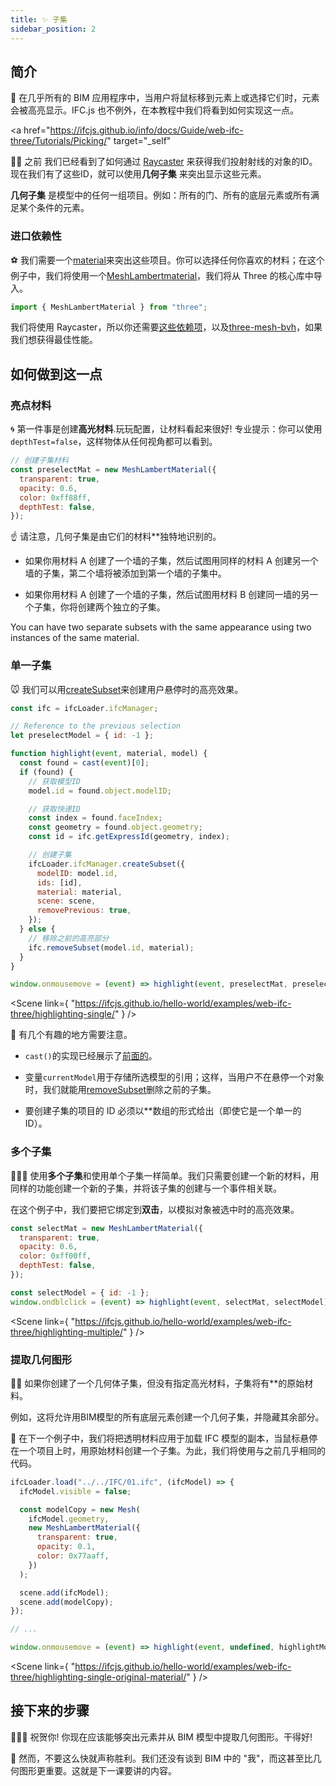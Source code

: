 ```yaml
---
title: ✨ 子集
sidebar_position: 2
---
```



## 简介

🎩
在几乎所有的 BIM 应用程序中，当用户将鼠标移到元素上或选择它们时，元素会被高亮显示。IFC.js 也不例外，在本教程中我们将看到如何实现这一点。

<a
  href="https://ifcjs.github.io/info/docs/Guide/web-ifc-three/Tutorials/Picking/"
  target="_self"
>
  👩‍🏫 之前
</a>
我们已经看到了如何通过
<a href="https://threejs.org/docs/#api/en/core/Raycaster">Raycaster</a>
来获得我们投射射线的对象的ID。现在我们有了这些ID，就可以使用<b>几何子集</b>
来突出显示这些元素。

<IfcCard icon="🧱" title="几何子集？">
  <b>几何子集</b>
  是模型中的任何一组项目。例如：所有的门、所有的底层元素或所有满足某个条件的元素。
</IfcCard>

### 进口依赖性

⚽
我们需要一个[material](https://threejs.org/docs/#api/en/materials/Material)来突出这些项目。你可以选择任何你喜欢的材料；在这个例子中，我们将使用一个[MeshLambertmaterial](https://threejs.org/docs/#api/en/materials/MeshLambertMaterial)，我们将从 Three 的核心库中导入。

```js
import { MeshLambertMaterial } from "three";
```

我们将使用 Raycaster，所以你还需要<a href="https://ifcjs.github.io/info/docs/Guide/web-ifc-three/Tutorials/Picking/#import-threejs-dependencies" target="_self">这些依赖项</a>，以及<a href="https://ifcjs.github.io/info/docs/Guide/web-ifc-three/Tutorials/Picking/#import-three-mesh-bvh-optional" target="_self">three-mesh-bvh</a>，如果我们想获得最佳性能。

## 如何做到这一点

### 亮点材料

🌀
第一件事是创建**高光材料**.玩玩配置，让材料看起来很好! 专业提示：你可以使用`depthTest=false`，这样物体从任何视角都可以看到。

```js
// 创建子集材料
const preselectMat = new MeshLambertMaterial({
  transparent: true,
  opacity: 0.6,
  color: 0xff88ff,
  depthTest: false,
});
```

☝
请注意，几何子集是由它们的材料\*\*独特地识别的。

- 如果你用材料 A 创建了一个墙的子集，然后试图用同样的材料 A 创建另一个墙的子集，第二个墙将被添加到第一个墙的子集中。

- 如果你用材料 A 创建了一个墙的子集，然后试图用材料 B 创建同一墙的另一个子集，你将创建两个独立的子集。

<IfcAlert>
  You can have two separate subsets with the same appearance using two instances
  of the same material.
</IfcAlert>

### 单一子集

🐭
我们可以用<a href="https://ifcjs.github.io/info/docs/Guide/web-ifc-three/api#createsubset" target="_self">createSubset</a>来创建用户悬停时的高亮效果。

```js
const ifc = ifcLoader.ifcManager;

// Reference to the previous selection
let preselectModel = { id: -1 };

function highlight(event, material, model) {
  const found = cast(event)[0];
  if (found) {
    // 获取模型ID
    model.id = found.object.modelID;

    // 获取快递ID
    const index = found.faceIndex;
    const geometry = found.object.geometry;
    const id = ifc.getExpressId(geometry, index);

    // 创建子集
    ifcLoader.ifcManager.createSubset({
      modelID: model.id,
      ids: [id],
      material: material,
      scene: scene,
      removePrevious: true,
    });
  } else {
    // 移除之前的高亮部分
    ifc.removeSubset(model.id, material);
  }
}

window.onmousemove = (event) => highlight(event, preselectMat, preselectModel);
```

<Scene
  link={
    "https://ifcjs.github.io/hello-world/examples/web-ifc-three/highlighting-single/"
  }
/>

👀
有几个有趣的地方需要注意。

- `cast()`的实现已经展示了<a href="https://ifcjs.github.io/info/docs/Guide/web-ifc-three/Tutorials/Picking/#how-to-do-it" target="_self">前面的</a>。

- 变量`currentModel`用于存储所选模型的引用；这样，当用户不在悬停一个对象时，我们就能用<a href="https://ifcjs.github.io/info/docs/Guide/web-ifc-three/api#removesubset" target="_self">removeSubset</a>删除之前的子集。

- 要创建子集的项目的 ID 必须以\*\*数组的形式给出（即使它是一个单一的 ID）。

### 多个子集

💅💅💅
使用**多个子集**和使用单个子集一样简单。我们只需要创建一个新的材料，用同样的功能创建一个新的子集，并将该子集的创建与一个事件相关联。

在这个例子中，我们要把它绑定到**双击**，以模拟对象被选中时的高亮效果。

```js
const selectMat = new MeshLambertMaterial({
  transparent: true,
  opacity: 0.6,
  color: 0xff00ff,
  depthTest: false,
});

const selectModel = { id: -1 };
window.ondblclick = (event) => highlight(event, selectMat, selectModel);
```

<Scene
  link={
    "https://ifcjs.github.io/hello-world/examples/web-ifc-three/highlighting-multiple/"
  }
/>

### 提取几何图形

👩‍🏫
如果你创建了一个几何体子集，但没有指定高光材料，子集将有\*\*的原始材料。

<IfcAlert>
  例如，这将允许用BIM模型的所有底层元素创建一个几何子集，并隐藏其余部分。
</IfcAlert>

🌚
在下一个例子中，我们将把透明材料应用于加载 IFC 模型的副本，当鼠标悬停在一个项目上时，用原始材料创建一个子集。为此，我们将使用与之前几乎相同的代码。

```js {3,4,5,6,7,13,14,15,16}
ifcLoader.load("../../IFC/01.ifc", (ifcModel) => {
  ifcModel.visible = false;

  const modelCopy = new Mesh(
    ifcModel.geometry,
    new MeshLambertMaterial({
      transparent: true,
      opacity: 0.1,
      color: 0x77aaff,
    })
  );

  scene.add(ifcModel);
  scene.add(modelCopy);
});

// ...

window.onmousemove = (event) => highlight(event, undefined, highlightModel);
```

<Scene
  link={
    "https://ifcjs.github.io/hello-world/examples/web-ifc-three/highlighting-single-original-material/"
  }
/>

## 接下来的步骤

🎉🎉🎉
祝贺你! 你现在应该能够突出元素并从 BIM 模型中提取几何图形。干得好!

📃
然而，不要这么快就声称胜利。我们还没有谈到 BIM 中的 "我"，而这甚至比几何图形更重要。这就是下一课要讲的内容。
